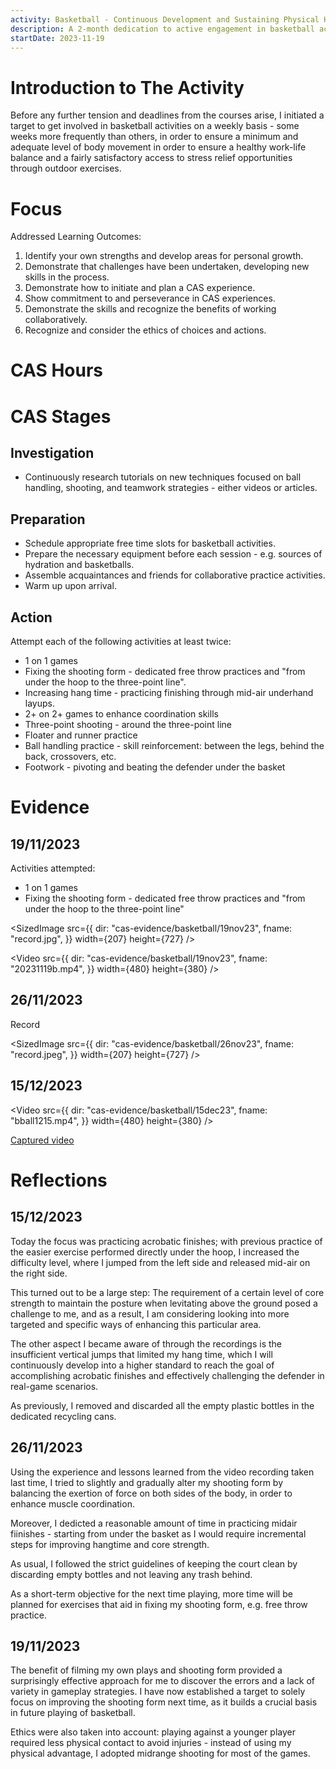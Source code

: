 ```yaml
---
activity: Basketball - Continuous Development and Sustaining Physical Health
description: A 2-month dedication to active engagement in basketball activities to sustain physical health.
startDate: 2023-11-19
---
```


# Introduction to The Activity

Before any further tension and deadlines from the courses arise, I initiated a target to get involved in basketball activities on a weekly basis - some weeks more frequently than others, in order to ensure a minimum and adequate level of body movement in order to ensure a healthy work-life balance and a fairly satisfactory access to stress relief opportunities through outdoor exercises.

# Focus

Addressed Learning Outcomes:

1. Identify your own strengths and develop areas for personal growth.
2. Demonstrate that challenges have been undertaken, developing new skills in the process.
3. Demonstrate how to initiate and plan a CAS experience.
4. Show commitment to and perseverance in CAS experiences.
5. Demonstrate the skills and recognize the benefits of working collaboratively.
6. Recognize and consider the ethics of choices and actions.

# CAS Hours

<CASStrandsHours creativityHours={0} activityHours={50} serviceHours={0} />

# CAS Stages

## Investigation

- Continuously research tutorials on new techniques focused on ball handling, shooting, and teamwork strategies - either videos or articles.

## Preparation

- Schedule appropriate free time slots for basketball activities.
- Prepare the necessary equipment before each session - e.g. sources of hydration and basketballs.
- Assemble acquaintances and friends for collaborative practice activities.
- Warm up upon arrival.

## Action

Attempt each of the following activities at least twice:

- 1 on 1 games
- Fixing the shooting form - dedicated free throw practices and "from under the hoop to the three-point line".
- Increasing hang time - practicing finishing through mid-air underhand layups.
- 2+ on 2+ games to enhance coordination skills
- Three-point shooting - around the three-point line
- Floater and runner practice
- Ball handling practice - skill reinforcement: between the legs, behind the back, crossovers, etc.
- Footwork - pivoting and beating the defender under the basket

# Evidence

## 19/11/2023

Activities attempted:

- 1 on 1 games
- Fixing the shooting form - dedicated free throw practices and "from under the hoop to the three-point line"

<SizedImage
  src={{
    dir: "cas-evidence/basketball/19nov23",
    fname: "record.jpg",
  }}
  width={207}
  height={727}
/>

<Video
  src={{
    dir: "cas-evidence/basketball/19nov23",
    fname: "20231119b.mp4",
  }}
  width={480}
  height={380}
/>

## 26/11/2023

Record

<SizedImage
  src={{
    dir: "cas-evidence/basketball/26nov23",
    fname: "record.jpeg",
  }}
  width={207}
  height={727}
/>

## 15/12/2023

<Video
  src={{
    dir: "cas-evidence/basketball/15dec23",
    fname: "bball1215.mp4",
  }}
  width={480}
  height={380}
/>

[Captured video](https://drive.google.com/file/d/121Q8Wkcglc1nllej1DXqdAIIQb5mbqwa/view?usp=share_link)

# Reflections

## 15/12/2023

Today the focus was practicing acrobatic finishes; with previous practice of the easier exercise performed directly under the hoop, I increased the difficulty level, where I jumped from the left side and released mid-air on the right side.

This turned out to be a large step: The requirement of a certain level of core strength to maintain the posture when levitating above the ground posed a challenge to me, and as a result, I am considering looking into more targeted and specific ways of enhancing this particular area.

The other aspect I became aware of through the recordings is the insufficient vertical jumps that limited my hang time, which I will continuously develop into a higher standard to reach the goal of accomplishing acrobatic finishes and effectively challenging the defender in real-game scenarios.

As previously, I removed and discarded all the empty plastic bottles in the dedicated recycling cans.

## 26/11/2023

Using the experience and lessons learned from the video recording taken last time, I tried to slightly and gradually alter my shooting form by balancing the exertion of force on both sides of the body, in order to enhance muscle coordination.

Moreover, I dedicted a reasonable amount of time in practicing midair fiinishes - starting from under the basket as I would require incremental steps for improving hangtime and core strength.

As usual, I followed the strict guidelines of keeping the court clean by discarding empty bottles and not leaving any trash behind.

As a short-term objective for the next time playing, more time will be planned for exercises that aid in fixing my shooting form, e.g. free throw practice.

## 19/11/2023

The benefit of filming my own plays and shooting form provided a surprisingly effective approach for me to discover the errors and a lack of variety in gameplay strategies. I have now established a target to solely focus on improving the shooting form next time, as it builds a crucial basis in future playing of basketball.

Ethics were also taken into account: playing against a younger player required less physical contact to avoid injuries - instead of using my physical advantage, I adopted midrange shooting for most of the games.
